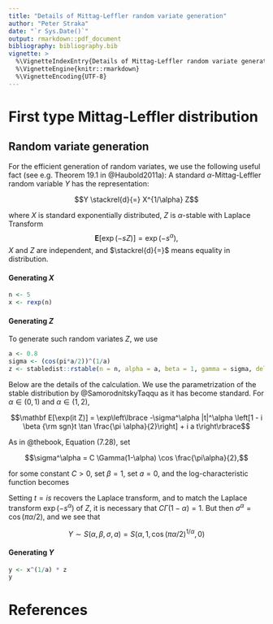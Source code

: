 ```yaml
---
title: "Details of Mittag-Leffler random variate generation"
author: "Peter Straka"
date: "`r Sys.Date()`"
output: rmarkdown::pdf_document
bibliography: bibliography.bib
vignette: >
  %\VignetteIndexEntry{Details of Mittag-Leffler random variate generation}
  %\VignetteEngine{knitr::rmarkdown}
  %\VignetteEncoding{UTF-8}
---
```


# First type Mittag-Leffler distribution

## Random variate generation

For the efficient generation of random variates, we use the following useful fact
(see e.g. Theorem 19.1 in @Haubold2011a):
A standard $\alpha$-Mittag-Leffler random variable $Y$ has the representation: 

$$Y \stackrel{d}{=} X^{1/\alpha} Z$$

where $X$ is standard exponentially distributed, $Z$ is $\alpha$-stable with 
Laplace Transform 
$$\mathbf E[\exp(-sZ)] = \exp(-s^\alpha),$$ 
$X$ and $Z$ are independent, and $\stackrel{d}{=}$ means equality in distribution.

#### Generating $X$ 

```r
n <- 5
x <- rexp(n)
```


#### Generating $Z$

To generate such random variates $Z$, we use

```r
a <- 0.8
sigma <- (cos(pi*a/2))^(1/a)
z <- stabledist::rstable(n = n, alpha = a, beta = 1, gamma = sigma, delta = 0, pm = 1)
```

Below are the details of the calculation. 
We use the parametrization of the stable distribution by @SamorodnitskyTaqqu 
as it has become standard. For $\alpha \in (0,1)$ and $\alpha \in (1,2)$, 

$$\mathbf E[\exp(it Z)] = \exp\left\lbrace -\sigma^\alpha |t|^\alpha
\left[1 - i \beta {\rm sgn}t \tan \frac{\pi \alpha}{2}\right]
+ i a t\right\rbrace$$

As in @thebook, Equation (7.28), set 

$$\sigma^\alpha = C \Gamma(1-\alpha) \cos \frac{\pi\alpha}{2},$$

for some constant $C > 0$, set $\beta = 1$, set $a = 0$, 
and the log-characteristic function becomes 

\begin{align}
-C \frac{\Gamma(2-\alpha)}{1-\alpha} \cos \frac{\pi\alpha}{2}
|t|^\alpha
\left[1 - i\, {\rm sgn}(t) \tan \frac{\pi \alpha}{2}\right]
\\
= -C \Gamma(1-\alpha)|t|^\alpha \left[ \cos \frac{\pi \alpha}{2}
- i\,{\rm sgn}(t) \sin \frac{\pi \alpha}{2}\right]
\\
= -C \Gamma(1-\alpha)|t|^\alpha\left(\exp(-i {\rm sgn}(t) \pi/2)\right)^\alpha
\\
= -C \Gamma(1-\alpha)(-i |t| {\rm sgn}(t))^\alpha
\\
= -C \Gamma(1-\alpha)(-it)^\alpha
\end{align}

Setting $t = is$ recovers the Laplace transform, and to match the
Laplace transform $\exp(-s^\alpha)$ of $Z$, it is necessary that
$C \Gamma(1-\alpha) = 1$. 
But then $\sigma^\alpha = \cos(\pi \alpha/2)$, and we see that

$$Y \sim S(\alpha, \beta, \sigma, a) 
= S(\alpha, 1, \cos(\pi\alpha/2)^{1/\alpha}, 0)$$


#### Generating $Y$

```r
y <- x^(1/a) * z
y
```



# References